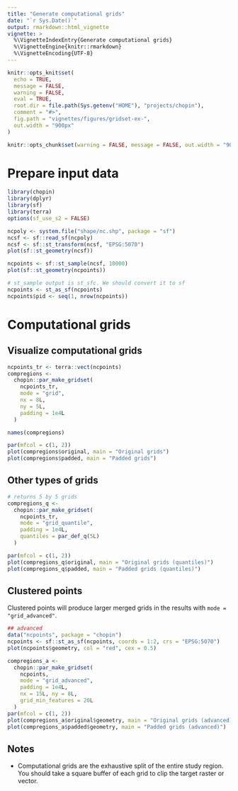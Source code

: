 ```yaml
---
title: "Generate computational grids"
date: "`r Sys.Date()`"
output: rmarkdown::html_vignette
vignette: >
  %\VignetteIndexEntry{Generate computational grids}
  %\VignetteEngine{knitr::rmarkdown}
  %\VignetteEncoding{UTF-8}
---
```



```r
knitr::opts_knit$set(
  echo = TRUE,
  message = FALSE,
  warning = FALSE,
  eval = TRUE,
  root.dir = file.path(Sys.getenv("HOME"), "projects/chopin"),
  comment = "#>",
  fig.path = "vignettes/figures/gridset-ex-",
  out.width = "900px"
)

knitr::opts_chunk$set(warning = FALSE, message = FALSE, out.width = "900px", fig.asp = 0.56)

```


# Prepare input data
```r
library(chopin)
library(dplyr)
library(sf)
library(terra)
options(sf_use_s2 = FALSE)
```

```r
ncpoly <- system.file("shape/nc.shp", package = "sf")
ncsf <- sf::read_sf(ncpoly)
ncsf <- sf::st_transform(ncsf, "EPSG:5070")
plot(sf::st_geometry(ncsf))
```

```r
ncpoints <- sf::st_sample(ncsf, 10000)
plot(sf::st_geometry(ncpoints))

# st_sample output is st_sfc. We should convert it to sf
ncpoints <- st_as_sf(ncpoints)
ncpoints$pid <- seq(1, nrow(ncpoints))
```

# Computational grids

## Visualize computational grids

```r
ncpoints_tr <- terra::vect(ncpoints)
compregions <-
  chopin::par_make_gridset(
    ncpoints_tr,
    mode = "grid",
    nx = 8L,
    ny = 5L,
    padding = 1e4L
  )

names(compregions)

par(mfcol = c(1, 2))
plot(compregions$original, main = "Original grids")
plot(compregions$padded, main = "Padded grids")
```

## Other types of grids
```r
# returns 5 by 5 grids
compregions_q <-
  chopin::par_make_gridset(
    ncpoints_tr,
    mode = "grid_quantile",
    padding = 1e4L,
    quantiles = par_def_q(5L)
  )

par(mfcol = c(1, 2))
plot(compregions_q$original, main = "Original grids (quantiles)")
plot(compregions_q$padded, main = "Padded grids (quantiles)")


```

## Clustered points
Clustered points will produce larger merged grids in the results with `mode = "grid_advanced"`.
```r
## advanced
data("ncpoints", package = "chopin")
ncpoints <- sf::st_as_sf(ncpoints, coords = 1:2, crs = "EPSG:5070")
plot(ncpoints$geometry, col = "red", cex = 0.5)

compregions_a <-
  chopin::par_make_gridset(
    ncpoints,
    mode = "grid_advanced",
    padding = 1e4L,
    nx = 15L, ny = 8L,
    grid_min_features = 20L
  )
par(mfcol = c(1, 2))
plot(compregions_a$original$geometry, main = "Original grids (advanced)")
plot(compregions_a$padded$geometry, main = "Padded grids (advanced)")
```


## Notes
- Computational grids are the exhaustive split of the entire study region. You should take a square buffer of each grid to clip the target raster or vector.
